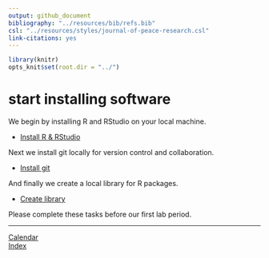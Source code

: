 ```yaml
---
output: github_document
bibliography: "../resources/bib/refs.bib" 
csl: "../resources/styles/journal-of-peace-research.csl"
link-citations: yes
---
```


```r
library(knitr)
opts_knit$set(root.dir = "../")
```

# start installing software

We begin by installing R and RStudio  on your local machine. 

- [Install R & RStudio](cm502_install-r-rstudio.md)

Next we install git locally for version control and collaboration. 

- [Install git](cm503_install-git.md)

And finally we create a local library for R packages. 

- [Create library](cm504_library.md)

Please complete these tasks before our first lab period. 



---    
[Calendar](../README.md#calendar)    
[Index](../README.md#index)    
